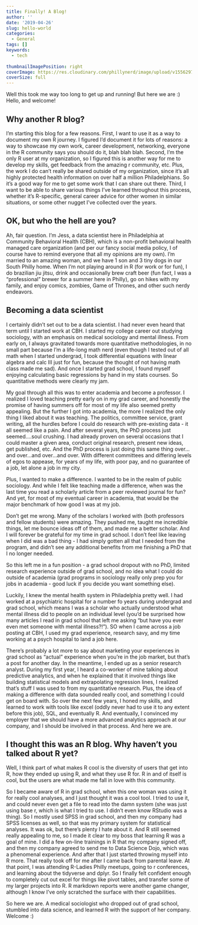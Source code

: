 ```yaml
---
title: Finally! A Blog!
author: ''
date: '2019-04-26'
slug: hello-world
categories:
  - General
tags: []
keywords:
  - tech
  
thumbnailImagePosition: right
coverImage: https://res.cloudinary.com/phillynerd/image/upload/v1556297174/FaminConnecticut2018_uradfx.jpg
coverSize: full
---
```


Well this took me way too long to get up and running! But here we are :) Hello, and welcome! <!--more-->

## Why another R blog?
I'm starting this blog for a few reasons.  First, I want to use it as a way to document my own R journey.  I figured I'd document it for lots of reasons: a way to showcase my own work, career development, networking, everyone in the R community says you should do it, blah blah blah.  Second, I'm the only R user at my organization, so I figured this is another way for me to develop my skills, get feedback from the amazing r community, etc. Plus, the work I do can't really be shared outside of my organization, since it's all highly protected health information on over half a million Philadelphians.  So it's a good way for me to get some work that I can share out there.  Third, I want to be able to share various things I've learned throughout this process, whether it's R-specific, general career advice for other women in similar situations, or some other nugget I've collected over the years. 

## OK, but who the hell are you?
Ah, fair question.  I'm Jess, a data scientist here in Philadelphia at Community Behavioral Health (CBH), which is a non-profit behavioral health managed care organization (and per our fancy social media policy, I of course have to remind everyone that all my opinions are my own).  I'm married to an amazing woman, and we have 1 son and 3 tiny dogs in our South Philly home.  When I'm not playing around in R (for work or for fun), I do brazilian jiu jitsu, drink and occasionally brew craft beer (fun fact, I was a "professional" brewer for a summer here in Philly), go on hikes with my family, and enjoy comics, zombies, Game of Thrones, and other such nerdy endeavors.

## Becoming a data scientist
I certainly didn't set out to be a data scientist.  I had never even heard that term until I started work at CBH.  I started my college career out studying sociology, with an emphasis on medical sociology and mental illness.  From early on, I always gravitated towards more quantitative methodologies, in no small part because I'm a life-long math nerd (even though I tested out of all math when I started undergrad, I took differential equations with linear algebra and calc III just for fun, because the thought of not having math class made me sad).  And once I started grad school, I found myself enjoying calculating basic regressions by hand in my stats courses. So quantitative methods were clearly my jam.

My goal through all this was to enter academia and become a professor.  I realized I loved teaching pretty early on in my grad career, and honestly the promise of having summers off for most of my life also seemed pretty appealing. But the further I got into academia, the more I realized the only thing I liked about it was teaching.  The politics, committee service, grant writing, all the hurdles before I could do research with pre-existing data - it all seemed like a pain.  And after several years, the PhD process just seemed....soul crushing.  I had already proven on several occasions that I could master a given area, conduct original research, present new ideas, get published, etc.  And the PhD process is just doing this same thing over...and over...and over...and over. With different committees and differing levels of egos to appease, for years of my life, with poor pay, and no guarantee of a job, let alone a job in my city.  

Plus, I wanted to make a difference.  I wanted to be in the realm of public sociology. And while I felt like teaching made a difference, when was the last time you read a scholarly article from a peer reviewed journal for fun? And yet, for most of my eventual career in academia, that would be the major benchmark of how good I was at my job.

Don't get me wrong.  Many of the scholars I worked with (both professors and fellow students) were amazing.  They pushed me, taught me incredible things, let me bounce ideas off of them, and made me a better scholar. And I will forever be grateful for my time in grad school.  I don't feel like leaving when I did was a bad thing - I had simply gotten all that I needed from the program, and didn't see any additional benefits from me finishing a PhD that I no longer needed.  

So this left me in a fun position - a grad school dropout with no PhD, limited research experience outside of grad school, and no idea what I could do outside of academia (grad programs in sociology really only prep you for jobs in academia - good luck if you decide you want something else).

Luckily, I knew the mental health system in Philadelphia pretty well.  I had worked at a psychiatric hospital for a number fo years during undergrad and grad school, which means I was a scholar who actually understood what mental illness did to people on an individual level (you'd be surprised how many articles I read in grad school that left me asking "but have you ever even met someone with mental illness?!").  SO when I came across a job posting at CBH, I used my grad experience, research savy, and my time working at a psych hospital to land a job here.  

There's probably a lot more to say about marketing your experiences in grad school as "actual" experience when you're in the job market, but that's a post for another day. In the meantime, I ended up as a senior research analyst. During my first year, I heard a co-worker of mine talking about predictive analytics, and when he explained that it involved things like building statistical models and extrapolating regression lines, I realized that's stuff I was used to from my quantitative research. Plus, the idea of making a difference with data sounded really cool, and something I could get on board with. So over the next few years, I honed my skills, and learned to work with tools like excel (oddly never had to use it to any extent before this job), SQL, and eventually R. And eventually, I convinced my employer that we should have a more advanced analytics approach at our company, and I should be involved in that process. And here we are. 

## I thought this was an R blog. Why haven't you talked about R yet?
Well, I think part of what makes R cool is the diversity of users that get into R, how they ended up using R, and what they use R for.  R in and of itself is cool, but the users are what made me fall in love with this community. 

So I became aware of R in grad school, when this one woman was using it for really cool analyses, and I just thought it was a cool tool.  I tried to use it, and could never even get a file to read into the damn system (she was just using base r, which is what I tried to use. I didn't even know RStudio was a thing).  So I mostly used SPSS in grad school, and then my company had SPSS licenses as well, so that was my primary system for statistical analyses. It was ok, but there's plenty I hate about it.  And R still seemed really appealing to me, so I made it clear to my boss that learning R was a goal of mine.  I did a few on-line trainings in R that my company signed off, and then my company agreed to send me to Data Science Dojo, which was a phenomenal experience.  And after that I just started throwing myself into R more.  That really took off for me after I came back from parental leave. At that point, I was attending R-Ladies Philly meetups, going to r conferences, and learning about the tidyverse and dplyr.  So I finally felt confident enough to completely cut out excel for things like pivot tables, and transfer some of my larger projects into R.  R markdown reports were another game changer, although I know I've only scratched the surface with their capabilities. 

So here we are.  A medical sociologist who dropped out of grad school, stumbled into data science, and learned R with the support of her company.  Welcome :)

